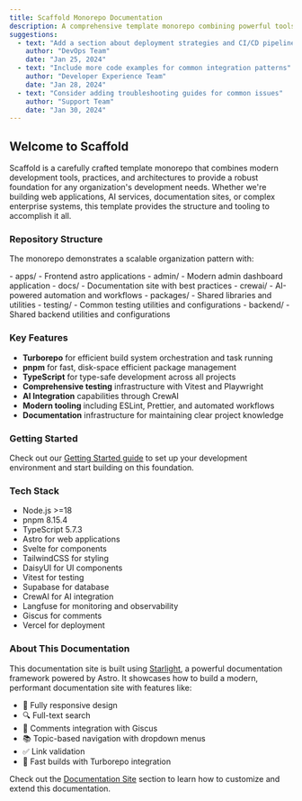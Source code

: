 ```yaml
---
title: Scaffold Monorepo Documentation
description: A comprehensive template monorepo combining powerful tools to meet any organization's development needs
suggestions:
  - text: "Add a section about deployment strategies and CI/CD pipeline setup"
    author: "DevOps Team"
    date: "Jan 25, 2024"
  - text: "Include more code examples for common integration patterns"
    author: "Developer Experience Team"
    date: "Jan 28, 2024"
  - text: "Consider adding troubleshooting guides for common issues"
    author: "Support Team"
    date: "Jan 30, 2024"
---
```




## Welcome to Scaffold

Scaffold is a carefully crafted template monorepo that combines modern development tools, practices, and architectures to provide a robust foundation for any organization's development needs. Whether we're building web applications, AI services, documentation sites, or complex enterprise systems, this template provides the structure and tooling to accomplish it all.

### Repository Structure

The monorepo demonstrates a scalable organization pattern with:

<FileTree>
- apps/ - Frontend astro applications 
  - admin/ - Modern admin dashboard application
  - docs/ - Documentation site with best practices
  - crewai/ - AI-powered automation and workflows
- packages/ - Shared libraries and utilities
  - testing/ - Common testing utilities and configurations
  - backend/ - Shared backend utilities and configurations
</FileTree>

### Key Features

- **Turborepo** for efficient build system orchestration and task running
- **pnpm** for fast, disk-space efficient package management
- **TypeScript** for type-safe development across all projects
- **Comprehensive testing** infrastructure with Vitest and Playwright
- **AI Integration** capabilities through CrewAI
- **Modern tooling** including ESLint, Prettier, and automated workflows
- **Documentation** infrastructure for maintaining clear project knowledge

### Getting Started

Check out our [Getting Started guide](/dev/getting-started/) to set up your development environment and start building on this foundation.

### Tech Stack

- Node.js >=18
- pnpm 8.15.4
- TypeScript 5.7.3
- Astro for web applications
- Svelte for components
- TailwindCSS for styling
- DaisyUI for UI components
- Vitest for testing
- Supabase for database
- CrewAI for AI integration
- Langfuse for monitoring and observability
- Giscus for comments
- Vercel for deployment


### About This Documentation

This documentation site is built using [Starlight](https://starlight.astro.build/), a powerful documentation framework powered by Astro. It showcases how to build a modern, performant documentation site with features like:


- 📱 Fully responsive design
- 🔍 Full-text search
- 💬 Comments integration with Giscus
- 📚 Topic-based navigation with dropdown menus
- ✅ Link validation
- 🚀 Fast builds with Turborepo integration

Check out the [Documentation Site](/dev/apps/docs/) section to learn how to customize and extend this documentation.
